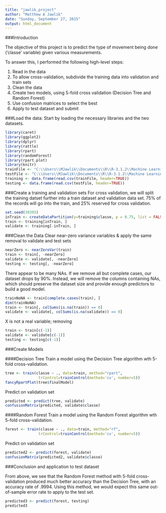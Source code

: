 ```yaml
---
title: "jawlik_project"
author: "Matthew A Jawlik"
date: "Sunday, September 27, 2015"
output: html_document
---
```

###Introduction

The objective of this project is to predict the type of movement being done ('classe' variable) given various measurements.

To answer this, I performed the following high-level steps:

1. Read in the data
2. To allow cross-validation, subdivide the training data into validation and train sets
3. Clean the data
4. Create two models, using 5-fold cross validation (Decision Tree and Random Forest)
5. Use confusion matrices to select the best
6. Apply to test dataset and submit

###Load the data:
Start by loading the necessary libraries and the two datasets.


```r
library(caret)
library(ggplot2)
library(dplyr)
library(rattle)
library(rpart)
library(randomForest)
library(rpart.plot)
library(knitr)
trainFile <- "C:\\Users\\MJawlik\\Documents\\R\\R-3.1.2\\Machine Learning\\Project\\pml-training.csv"
testFile <- "C:\\Users\\MJawlik\\Documents\\R\\R-3.1.2\\Machine Learning\\Project\\pml-testing.csv"
training <- data.frame(read.csv(trainFile, header=TRUE))
testing <- data.frame(read.csv(testFile, header=TRUE))
```

###Create a training and validation sets
For cross validation, we will split the training datset further into a train dataset and validation data set.  75% of the records will go into the train, and 25% reserved for cross validation.

```r
set.seed(39393)
inTrain <- createDataPartition(y=training$classe, p = 0.75, list = FALSE)
train <- training[inTrain, ] 
validate <- training[-inTrain, ]
```

###Clean the Data
Clear near-zero variance variables & apply the same removal to validate and test sets
```r
nearZero <- nearZeroVar(train)
train <- train[, -nearZero]
validate <- validate[, -nearZero]
testing <- testing[, -nearZero]
```

There appear to be many NAs.  If we remove all but complete cases, our dataset drops by 90%.  Instead, we will remove the columns containing NAs, which should preserve the dataset size and provide enough predictors to build a good model.
```r
trainNoNA <- train[complete.cases(train), ]
dim(trainNoNA)
train <- train[, colSums(is.na(train)) == 0] 
validate <- validate[, colSums(is.na(validate)) == 0] 
```

X is not a real variable; removing
```r
train <- train[c(-1)]
validate <- validate[c(-1)]
testing <- testing[c(-1)]
```

###Create Models

####Decision Tree
Train a model using the Decision Tree algorithm wth 5-fold cross-validation.

```r
tree <- train(classe ~ ., data=train, method="rpart", 
               trControl=trainControl(method='cv', number=5))
fancyRpartPlot(tree$finalModel)
```

Predict on validation set
```r
predicted <- predict(tree, validate)
confusionMatrix(predicted, validate$classe)
```

####Random Forest
Train a model using the Random Forest algorithm wth 5-fold cross-validation.

```r
forest <- train(classe ~ ., data=train, method="rf", 
               trControl=trainControl(method='cv', number=5))
```

Predict on validation set
```r
predicted2 <- predict(forest, validate)
confusionMatrix(predicted2, validate$classe)
```

###Conclusion and application to test dataset

From above, we see that the Random Forest method with 5-fold cross-validation produced much better accuracy than the Decision Tree, with an accuracy rate of .9994.  Using this method, we would expect this same out-of-sample error rate to apply to the test set.

```r
predicted3 <- predict(forest, testing)
predicted3
```

